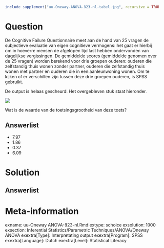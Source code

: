 ```{r, echo = FALSE, results = "hide"}
include_supplement("uu-Oneway-ANOVA-823-nl-tabel.jpg", recursive = TRUE)
```



Question
========

De Cognitive Failure Questionnaire meet aan de hand van 25 vragen de subjectieve evaluatie van eigen cognitieve vermogens: het gaat er hierbij om in hoeverre mensen de afgelopen tijd last hebben ondervonden van dagelijkse vergissingen. De gemiddelde scores (gemiddelde genomen over de 25 vragen) worden berekend voor drie groepen ouderen: ouderen die zelfstandig thuis wonen zonder partner, ouderen die zelfstandig thuis wonen met partner en ouderen die in een aanleunwoning wonen. Om te kijken of er verschillen zijn tussen deze drie groepen ouderen, is SPSS gebruikt. 

De output is helaas gescheurd. Het overgebleven stuk staat hieronder. 


![](uu-Oneway-ANOVA-823-nl-tabel.jpg)

Wat is de waarde van de toetsingsgrootheid van deze toets?
  
Answerlist
----------
* 7.97
* 1.86
* 0.37
* 6.09


Solution
========
  


Answerlist
----------



Meta-information
================
exname: uu-Oneway ANOVA-823-nl.Rmd
extype: schoice
exsolution: 1000
exsection: Inferential Statistics/Parametric Techniques/ANOVA/Oneway ANOVA
exextra[Type]: Interpretating output
exextra[Program]: SPSS
exextra[Language]: Dutch
exextra[Level]: Statistical Literacy
